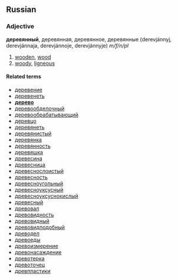 ==Russian==
===Adjective===
'''деревянный''', деревянная, деревянное, деревянные (derevjánnyj, derevjánnaja, derevjánnoje, derevjánnyje) ''m/f/n/pl''

#[[wooden]], [[wood]]
#[[woody]], [[ligneous]]

====Related terms====
*[[деревение]]
*[[деревенеть]]
*'''[[дерево]]'''
*[[деревообделочный]]
*[[деревообрабатывающий]]
*[[деревцо]]
*[[деревянеть]]
*[[деревянистый]]
*[[деревянка]]
*[[деревянность]]
*[[деревяшка]]
*[[древесина]]
*[[древесница]]
*[[древеснослоистый]]
*[[древесность]]
*[[древесноугольный]]
*[[древесноуксусный]]
*[[древесноуксуснокислый]]
*[[древесный]]
*[[древовал]]
*[[древовидность]]
*[[древовидный]]
*[[древовидподобный]]
*[[древодел]]
*[[древоеды]]
*[[древоизмерение]]
*[[древонасаждение]]
*[[древотерка]]
*[[древоточец]]
*[[древпластики]]